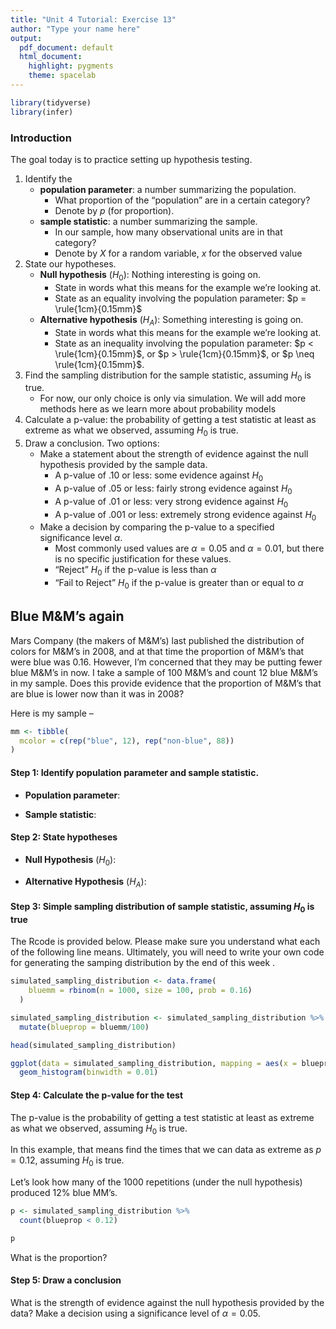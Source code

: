```yaml
---
title: "Unit 4 Tutorial: Exercise 13"
author: "Type your name here"
output:
  pdf_document: default
  html_document:
    highlight: pygments
    theme: spacelab
---
```


```r
library(tidyverse)
library(infer)
```

### Introduction
The goal today is to practice setting up hypothesis testing. 

1. Identify the
    * **population parameter**: a number summarizing the population.
        * What proportion of the "population" are in a certain category?
        * Denote by $p$ (for proportion).
    * **sample statistic**: a number summarizing the sample.
        * In our sample, how many observational units are in that category?
        * Denote by $X$ for a random variable, $x$ for the observed value
2. State our hypotheses.
    * **Null hypothesis** ($H_0$): Nothing interesting is going on.
        * State in words what this means for the example we're looking at.
        * State as an equality involving the population parameter: $p = \rule{1cm}{0.15mm}$
    * **Alternative hypothesis** ($H_A$): Something interesting is going on.
        * State in words what this means for the example we're looking at.
        * State as an inequality involving the population parameter: $p < \rule{1cm}{0.15mm}$, or $p > \rule{1cm}{0.15mm}$, or $p \neq \rule{1cm}{0.15mm}$.
3. Find the sampling distribution for the sample statistic, assuming $H_0$ is true.
    * For now, our only choice is only via simulation. We will add more methods here as we learn more about probability models
4. Calculate a p-value: the probability of getting a test statistic at least as extreme as what we observed, assuming $H_0$ is true.
5. Draw a conclusion.  Two options:
    * Make a statement about the strength of evidence against the null hypothesis provided by the sample data.
        * A p-value of .10 or less: some evidence against $H_0$
        * A p-value of .05 or less: fairly strong evidence against $H_0$
        * A p-value of .01 or less: very strong evidence against $H_0$
        * A p-value of .001 or less: extremely strong evidence against $H_0$
    * Make a decision by comparing the p-value to a specified significance level $\alpha$.
        * Most commonly used values are $\alpha = 0.05$ and $\alpha = 0.01$, but there is no specific justification for these values.
        * "Reject" $H_0$ if the p-value is less than $\alpha$
        * "Fail to Reject" $H_0$ if the p-value is greater than or equal to $\alpha$

## Blue M\&M's again

Mars Company (the makers of M\&M's) last published the distribution of colors for M\&M's in 2008, and at that time the proportion of M\&M's that were blue was 0.16.  However, I'm concerned that they may be putting fewer blue M\&M's in now.  I take a sample of 100 M\&M's and count 12 blue M\&M's in my sample.  Does this provide evidence that the proportion of M\&M's that are blue is lower now than it was in 2008?

Here is my sample --

```r
mm <- tibble(
  mcolor = c(rep("blue", 12), rep("non-blue", 88))
)
```

#### Step 1: Identify population parameter and sample statistic.

 * **Population parameter**:


 * **Sample statistic**:



#### Step 2: State hypotheses

 * **Null Hypothesis** ($H_0$):


 * **Alternative Hypothesis** ($H_A$):


#### Step 3: Simple sampling distribution of sample statistic, assuming $H_0$ is true

The Rcode is provided below. Please make sure you understand what each of the following line means. Ultimately, you will need to write your own code for generating the samping distribution by the end of this week . 

```r
simulated_sampling_distribution <- data.frame(
    bluemm = rbinom(n = 1000, size = 100, prob = 0.16)
  )

simulated_sampling_distribution <- simulated_sampling_distribution %>%
  mutate(blueprop = bluemm/100)

head(simulated_sampling_distribution)

ggplot(data = simulated_sampling_distribution, mapping = aes(x = blueprop)) +
  geom_histogram(binwidth = 0.01)
```

#### Step 4: Calculate the p-value for the test

The p-value is the probability of getting a test statistic at least as extreme as what we observed, assuming $H_0$ is true. 

In this example, that means find the times that we can data as extreme as $p = 0.12$, assuming $H_0$ is true. 

Let’s look how many of the 1000 repetitions (under the null hypothesis) produced 12% blue MM's. 

```r
p <- simulated_sampling_distribution %>%
  count(blueprop < 0.12)

p
```

What is the proportion?

#### Step 5: Draw a conclusion

What is the strength of evidence against the null hypothesis provided by the data? Make a decision using a significance level of $\alpha = 0.05$.
